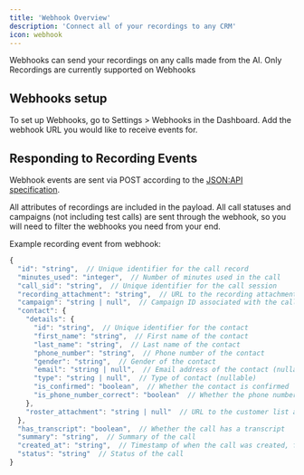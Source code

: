 ```yaml
---
title: 'Webhook Overview'
description: 'Connect all of your recordings to any CRM'
icon: webhook
---
```


Webhooks can send your recordings on any calls made from the AI. Only Recordings are currently supported on Webhooks

## Webhooks setup

To set up Webhooks, go to Settings > Webhooks in the Dashboard.
Add the webhook URL you would like to receive events for.

## Responding to Recording Events

Webhook events are sent via POST according to the [JSON:API specification](https://jsonapi.org/format/).

All attributes of recordings are included in the payload. All call statuses and campaigns (not including test calls) are sent through the webhook, so you will need to filter the webhooks you need from your end.

Example recording event from webhook:

```javascript
{
  "id": "string",  // Unique identifier for the call record
  "minutes_used": "integer",  // Number of minutes used in the call
  "call_sid": "string",  // Unique identifier for the call session
  "recording_attachment": "string",  // URL to the recording attachment
  "campaign": "string | null",  // Campaign ID associated with the call (nullable)
  "contact": {
    "details": {
      "id": "string",  // Unique identifier for the contact
      "first_name": "string",  // First name of the contact
      "last_name": "string",  // Last name of the contact
      "phone_number": "string",  // Phone number of the contact
      "gender": "string",  // Gender of the contact
      "email": "string | null",  // Email address of the contact (nullable)
      "type": "string | null",  // Type of contact (nullable)
      "is_confirmed": "boolean",  // Whether the contact is confirmed
      "is_phone_number_correct": "boolean"  // Whether the phone number is correct
    },
    "roster_attachment": "string | null"  // URL to the customer list attachment (nullable)
  },
  "has_transcript": "boolean",  // Whether the call has a transcript
  "summary": "string",  // Summary of the call
  "created_at": "string",  // Timestamp of when the call was created, formatted as date-time
  "status": "string"  // Status of the call
}
```